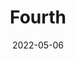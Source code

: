 ---
title: "Fourth"
date: "2022-05-06"
description: "This is the fourth hokage"
thumbnail: "../images/thumbnails/thumb.png"
---
